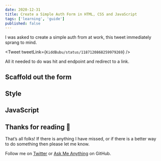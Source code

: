 ```yaml
---
date: 2020-12-31
title: Create a Simple Auth Form in HTML, CSS and JavaScript
tags: ['learning', 'guide']
published: false
---
```


I was asked to create a simple auth from at work, this tweet
immediately sprang to mind.

<Tweet tweetLink={`KiddBubu/status/1187120868259979269`} />

<!-- ![like a psychopath tweet](./like-a-psychopath.png) -->

All it needed to do was hit and endpoint and redirect to a link.

## Scaffold out the form

## Style

## JavaScript

## Thanks for reading 🙏

That’s all folks! If there is anything I have missed, or if there is a
better way to do something then please let me know.

Follow me on [Twitter] or [Ask Me Anything] on GitHub.

<!-- Links -->

[twitter]: https://twitter.com/spences10
[ask me anything]: https://github.com/spences10/ama
